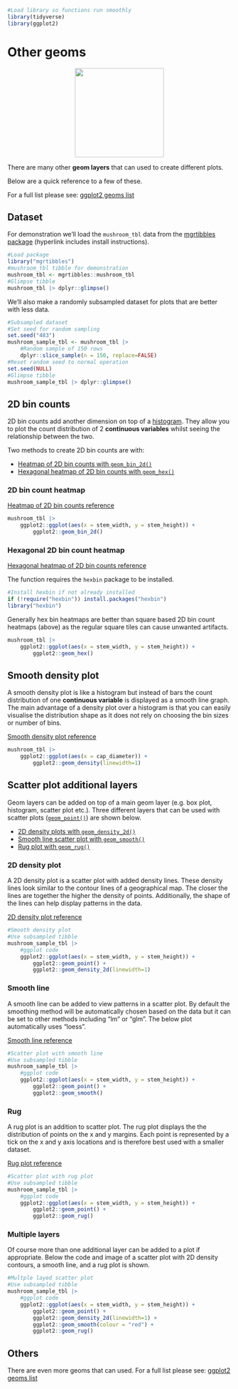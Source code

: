 ```r
#Load library so functions run smoothly
library(tidyverse)
library(ggplot2)
```

# Other geoms

<center>
![](images/ggplot2_other_geoms.png){style="width:200px"}
</center>

There are many other __geom layers__ that can used to create different plots.

Below are a quick reference to a few of these.

For a full list please see: [ggplot2 geoms list](https://ggplot2.tidyverse.org//reference/index.html#layers)

## Dataset

For demonstration we'll load the `mushroom_tbl` data from the [mgrtibbles package](/datasets/mgrtibbles.qmd) (hyperlink includes install instructions).

```r
#Load package
library("mgrtibbles")
#mushroom_tbl tibble for demonstration
mushroom_tbl <- mgrtibbles::mushroom_tbl
#Glimpse tibble
mushroom_tbl |> dplyr::glimpse()
```

We'll also make a randomly subsampled dataset for plots that are better with less data.

```r
#Subsampled dataset
#Set seed for random sampling
set.seed("483")
mushroom_sample_tbl <- mushroom_tbl |>
    #Random sample of 150 rows
    dplyr::slice_sample(n = 150, replace=FALSE)
#Reset random seed to normal operation
set.seed(NULL)
#Glimpse tibble
mushroom_sample_tbl |> dplyr::glimpse()
```

## 2D bin counts

2D bin counts add another dimension on top of a [histogram](/ggplot2/geom_histogram.qmd).
They allow you to plot the count distribution of 2 __continuous variables__ whilst seeing the relationship between the two.

Two methods to create 2D bin counts are with:

- [Heatmap of 2D bin counts with `geom_bin_2d()`](https://ggplot2.tidyverse.org//reference/geom_bin_2d.html)
- [Hexagonal heatmap of 2D bin counts with `geom_hex()`](https://ggplot2.tidyverse.org//reference/geom_hex.html)

### 2D bin count heatmap

[Heatmap of 2D bin counts reference](https://ggplot2.tidyverse.org//reference/geom_bin_2d.html)

```r
mushroom_tbl |>
    ggplot2::ggplot(aes(x = stem_width, y = stem_height)) +
        ggplot2::geom_bin_2d()
```

### Hexagonal 2D bin count heatmap

[Hexagonal heatmap of 2D bin counts reference](https://ggplot2.tidyverse.org//reference/geom_hex.html) 

The function requires the `hexbin` package to be installed.

```r
#Install hexbin if not already installed
if (!require("hexbin")) install.packages("hexbin")
library("hexbin")
```

Generally hex bin heatmaps are better than square based 2D bin count heatmaps (above) as the regular square tiles can cause unwanted artifacts.

```r
mushroom_tbl |>
    ggplot2::ggplot(aes(x = stem_width, y = stem_height)) +
        ggplot2::geom_hex()
```

## Smooth density plot

A smooth density plot is like a histogram but instead of bars the count distribution of one __continuous variable__ is displayed as a smooth line graph.
The main advantage of a density plot over a histogram is that you can easily visualise the distribution shape as it does not rely on choosing the bin sizes or number of bins.

[Smooth density plot reference](https://ggplot2.tidyverse.org//reference/geom_density.html)

```r
mushroom_tbl |>
    ggplot2::ggplot(aes(x = cap_diameter)) +
        ggplot2::geom_density(linewidth=1)
```

## Scatter plot additional layers

Geom layers can be added on top of a main geom layer (e.g. box plot, histogram, scatter plot etc.).
Three different layers that can be used with scatter plots ([`geom_point()`](/ggplot2/geom_point.qmd)) are shown below.

- [2D density plots with `geom_density_2d()`](https://ggplot2.tidyverse.org//reference/geom_density_2d.html)
- [Smooth line scatter plot with `geom_smooth()`](https://ggplot2.tidyverse.org//reference/geom_smooth.html)
- [Rug plot with `geom_rug()`](https://ggplot2.tidyverse.org//reference/geom_rug.html)

### 2D density plot

A 2D density plot is a scatter plot with added density lines.
These density lines look similar to the contour lines of a geographical map.
The closer the lines are together the higher the density of points.
Additionally, the shape of the lines can help display patterns in the data.

[2D density plot reference](https://ggplot2.tidyverse.org//reference/geom_density_2d.html)

```r
#Smooth density plot
#Use subsampled tibble
mushroom_sample_tbl |>
    #ggplot code
    ggplot2::ggplot(aes(x = stem_width, y = stem_height)) +
        ggplot2::geom_point() +
        ggplot2::geom_density_2d(linewidth=1)
```

### Smooth line

A smooth line can be added to view patterns in a scatter plot.
By default the smoothing method will be automatically chosen based on the data but it can be set to other methods including "lm" or "glm".
The below plot automatically uses "loess".

[Smooth line reference](https://ggplot2.tidyverse.org//reference/geom_smooth.html)

```r
#Scatter plot with smooth line
#Use subsampled tibble
mushroom_sample_tbl |>
    #ggplot code
    ggplot2::ggplot(aes(x = stem_width, y = stem_height)) +
        ggplot2::geom_point() +
        ggplot2::geom_smooth()
```

### Rug

A rug plot is an addition to scatter plot.
The rug plot displays the the distribution of points on the x and y margins.
Each point is represented by a tick on the x and y axis locations and is therefore best used with a smaller dataset.

[Rug plot reference](https://ggplot2.tidyverse.org//reference/geom_rug.html)

```r
#Scatter plot with rug plot
#Use subsampled tibble
mushroom_sample_tbl |>
    #ggplot code
    ggplot2::ggplot(aes(x = stem_width, y = stem_height)) +
        ggplot2::geom_point() +
        ggplot2::geom_rug()
```

### Multiple layers

Of course more than one additional layer can be added to a plot if appropriate.
Below the code and image of a scatter plot with 2D density contours, a smooth line, and a rug plot is shown.

```r
#Multple layed scatter plot
#Use subsampled tibble
mushroom_sample_tbl |>
    #ggplot code
    ggplot2::ggplot(aes(x = stem_width, y = stem_height)) +
        ggplot2::geom_point() +
        ggplot2::geom_density_2d(linewidth=1) +
        ggplot2::geom_smooth(colour = "red") +
        ggplot2::geom_rug()
```

## Others

There are even more geoms that can used.
For a full list please see: [ggplot2 geoms list](https://ggplot2.tidyverse.org//reference/index.html#layers)